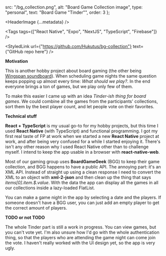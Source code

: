
  src: "/bg_collection.png",
  alt: "Board Game Collection image",
  type: "personal",
  text: "Board Game \"Tinder\"",
  order: 3
};

<HeaderImage
  {...metadata}
/>

<Tags
  tags={["React Native", "Expo", "NextJS", "TypeScript", "Firebase"]}
/>

<StyledLink
  url={"https://github.com/Hukutus/bg-collection"}
  text={"GitHub repo here"}
/>

**Motivation**

This is another hobby project about board gaming (the other being [Wingspan soundboard](/Portfolio/Wingspan)).
When scheduling game nights the same question keeps popping up almost every time: *What should we play?*.
In the end everyone brings a ton of games, but we play only few of them.

To make this easier I came up with an idea *Tinder-ish thing for board games*.
We could combine all the games from the participants' collections, sort them by the best player count, and let people vote on their favorites.

**Technical stuff**

**React + TypeScript** is my usual go-to for my hobby projects, but this time I used **React Native** (with TypeScript) and functional programming.
I got my first real taste of FP at work when we started a new **React Native** project at work, and after being very confused for a while I started enjoying it.
There's isn't any other reason why I used React Native other than to challenge myself. I intend to keep the app usable in a browser with **react-native-web**.

Most of our gaming group uses **BoardGameGeek** (BGG) to keep their game collection, and BGG happens to have a public API. The annoying part: it's an XML API.
Instead of straight up using a clean response I need to convert the XML to an object with **xml-2-json** and then clean up the thing that says *items[0].item.$.value*.
With the data the app can display all the games in all our collections inside a lazy-loaded FlatList.

You can make a game night in the app by selecting a date and the players.
If someone doesn't have a BGG user, you can just add an empty player to get the correct amount of players.

**TODO or not TODO**

The whole Tinder part is still a work in progress. You can view games, but you can't vote yet.
I'm also unsure how I'd go with the whole authentication thing, so that the players who are attending the
game night can come join the vote.
I haven't really worked with the UI design yet, so the app is very ugly.

